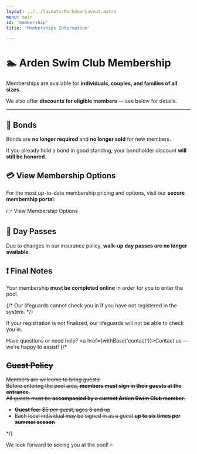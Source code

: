 ```yaml
---
layout: ../../layouts/MarkdownLayout.astro
menu: main
id: 'membership'
title: 'Memberships Information'

---
```

 

# 🏊 Arden Swim Club Membership

Memberships are available for **individuals, couples, and families of all sizes**.

We also offer **discounts for eligible members** — see below for details.

<HowToJoin />

---

## 🔐 Bonds

Bonds are **no longer required** and **no longer sold** for new members.  

If you already hold a bond in good standing, your bondholder discount **will still be honored**.

## 💳 View Membership Options

For the most up-to-date membership pricing and options, visit our **secure membership portal**:

<p>
<Link href="https://www.esoftplanner.com/v3/planner/memberships.php?access=0dG81LSVxNmo65bCzW57uZyIpg==" 
    blank={true} >👉 View Membership Options</Link>
</p>

## 🚫 Day Passes

Due to changes in our insurance policy, **walk-up day passes are no longer available**.

## ❗ Final Notes

Your membership **must be completed online** in order for you to enter the pool. 

{/* Our lifeguards cannot check you in if you have not registered in the system. */}

If your registration is not finalized, our lifeguards will not be able to check you in.

Have questions or need help? <a href={withBase('contact')}>Contact us</a> — we're happy to assist!
{/* 
<strike>
## Guest Policy

Members are welcome to bring guests!  
Before entering the pool area, **members must sign in their guests at the entrance**.  
All guests must be **accompanied by a current Arden Swim Club member**.

- **Guest fee:** $5 per guest, ages 3 and up  
- Each local individual may be signed in as a guest **up to six times per summer season**

</strike> */}

We look forward to seeing you at the pool! 💦
